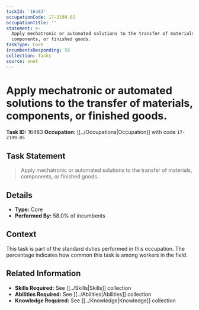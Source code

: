 ```yaml
---
taskId: '16483'
occupationCode: 17-2199.05
occupationTitle: ''
statement: >-
  Apply mechatronic or automated solutions to the transfer of materials,
  components, or finished goods.
taskType: Core
incumbentsResponding: 58
collection: Tasks
source: onet
---
```

# Apply mechatronic or automated solutions to the transfer of materials, components, or finished goods.

**Task ID:** 16483
**Occupation:** [[../Occupations|Occupation]] with code `17-2199.05`

## Task Statement

> Apply mechatronic or automated solutions to the transfer of materials, components, or finished goods.

## Details

- **Type:** Core
- **Performed By:** 58.0% of incumbents

## Context

This task is part of the standard duties performed in this occupation. The percentage indicates how common this task is among workers in the field.

## Related Information

- **Skills Required:** See [[../Skills|Skills]] collection
- **Abilities Required:** See [[../Abilities|Abilities]] collection
- **Knowledge Required:** See [[../Knowledge|Knowledge]] collection

